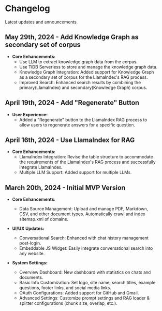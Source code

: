 # Changelog

Latest updates and announcements.

## May 29th, 2024 - Add Knowledge Graph as secondary set of corpus

- **Core Enhancements:**
  - Use LLM to extract knowledge graph data from the corpus.
  - Use TiDB Serverless to store and manage the knowledge graph data.
  - Knowledge Graph Integration: Added support for Knowledge Graph as a secondary set of corpus for the LlamaIndex's RAG process.
  - Improved Search: Enhanced search results by combining the primary(LlamaIndex) and secondary(Knowledge Graph) corpus.

## April 19th, 2024 - Add "Regenerate" Button

- **User Experience:**
  - Added a "Regenerate" button to the LlamaIndex RAG process to allow users to regenerate answers for a specific question.

## April 16th, 2024 - Use LlamaIndex for RAG

- **Core Enhancements:**
  - LlamaIndex Integration: Revise the table structure to accommodate the requirements of the LlamaIndex's RAG process and successfully integrate LlamaIndex.
  - Multiple LLM Support: Added support for multiple LLMs.

## March 20th, 2024 - Initial MVP Version

- **Core Enhancements:**
  - Data Source Management: Upload and manage PDF, Markdown, CSV, and other document types. Automatically crawl and index sitemap.xml of domains.

- **UI/UX Updates:**
  - Conversational Search: Enhanced with chat history management post-login.
  - Embeddable JS Widget: Easily integrate conversational search into any website.

- **System Settings:**
  - Overview Dashboard: New dashboard with statistics on chats and documents.
  - Basic Info Customization: Set logo, site name, search titles, example questions, footer links, and social media links.
  - OAuth Configurations: Added support for GitHub and Gmail.
  - Advanced Settings: Customize prompt settings and RAG loader & splitter configurations (chunk size, overlap, etc.).
